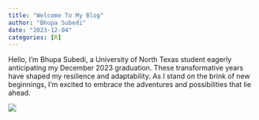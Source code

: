 ```yaml
---
title: "Welcome To My Blog"
author: "Bhupa Subedi"
date: "2023-12-04"
categories: [R]
---
```


Hello, I'm Bhupa Subedi, a University of North Texas student eagerly anticipating my December 2023 graduation. These transformative years have shaped my resilience and adaptability. As I stand on the brink of new beginnings, I'm excited to embrace the adventures and possibilities that lie ahead.

![](thumbnail.jpg)
